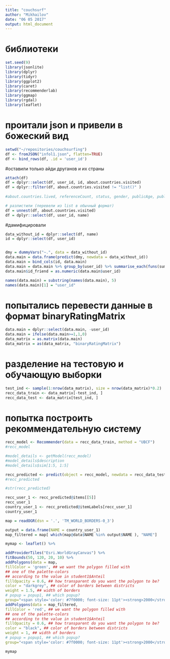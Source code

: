 ```yaml
---
title: "couchsurf"
author: "Mikhailov"
date: "06 05 2017"
output: html_document
---
```


# библиотеки
```r
set.seed(9)
library(jsonlite)
library(dplyr)
library(tidyr)
library(ggplot2)
library(caret)
library(recommenderlab)
library(ggmap)
library(rgdal)
library(leaflet)
```

# проитали json и привели в божеский вид
```r
setwd("~/repositories/couchsurfing")
df <- fromJSON("infol1.json", flatten=TRUE)
df <- bind_rows(df, .id = 'user_id')
```

#оставили только айди друганов и их страны
```r
attach(df)
df = dplyr::select(df, user_id, id, about.countries.visited)
df = dplyr::filter(df, about.countries.visited != "list()" )
      
#about.countries.lived, referenceCount, status, gender, publicAge, publicName, publicAddress.description)

# разлистили (перевели из list в обычный формат)
df = unnest(df, about.countries.visited)
df = dplyr::select(df, user_id, name)
```

#дамифицировали
```r
data_without_id = dplyr::select(df, name)
id = dplyr::select(df, user_id)


dmy = dummyVars("~.", data = data_without_id)
data.main = data.frame(predict(dmy, newdata = data_without_id))
data.main = bind_cols(id, data.main)
data.main = data.main %>% group_by(user_id) %>% summarise_each(funs(sum))
data.main$id_friend = as.numeric(data.main$user_id)

names(data.main) = substring(names(data.main), 5)
names(data.main)[1] = "user_id"
```

# попытались перевести данные в формат binaryRatingMatrix

```r
data.main = dplyr::select(data.main, -user_id)
data.main = ifelse(data.main>=1,1,0)
data_matrix = as.matrix(data.main)
data_matrix = as(data_matrix, "binaryRatingMatrix")
```

# разделение на тестовую и обучающую выборки
```r
test_ind <- sample(1:nrow(data_matrix), size = nrow(data_matrix)*0.2)
recc_data_train <- data_matrix[-test_ind, ]
recc_data_test <- data_matrix[test_ind, ]
```

# попытка построить рекоммендательную систему
```r
recc_model <- Recommender(data = recc_data_train, method = "UBCF")
#recc_model

#model_details <- getModel(recc_model)
#model_details$description
#model_details$sim[1:5, 1:5]

recc_predicted <- predict(object = recc_model, newdata = recc_data_test, n = 6)
#recc_predicted

#str(recc_predicted)

recc_user_1 <- recc_predicted@items[[5]]
recc_user_1
country_user_1 <- recc_predicted@itemLabels[recc_user_1]
country_user_1
```

```r
map = readOGR(dsn = '.', 'TM_WORLD_BORDERS-0_3')

output = data.frame(NAME = country_user_1)
map_filtered = map[ which(map@data$NAME %in% output$NAME ), "NAME"]

mymap <- leaflet() %>% 

addProviderTiles("Esri.WorldGrayCanvas") %>% 
fitBounds(50, 120, 20, 10) %>%
addPolygons(data = map, 
fillColor = 'green', ## we want the polygon filled with 
## one of the palette-colors
## according to the value in student1$Anteil
fillOpacity = 0.6, ## how transparent do you want the polygon to be?
color = "darkgrey", ## color of borders between districts
weight = 1.5, ## width of borders
# popup = popup1, ## which popup?
group="<span style='color: #7f0000; font-size: 11pt'><strong>2000</strong></span>") %>%
addPolygons(data = map_filtered, 
fillColor = 'red', ## we want the polygon filled with 
## one of the palette-colors
## according to the value in student1$Anteil
fillOpacity = 0.6, ## how transparent do you want the polygon to be?
color = "black", ## color of borders between districts
weight = 1, ## width of borders
# popup = popup1, ## which popup?
group="<span style='color: #7f0000; font-size: 11pt'><strong>2000</strong></span>")

mymap
```

